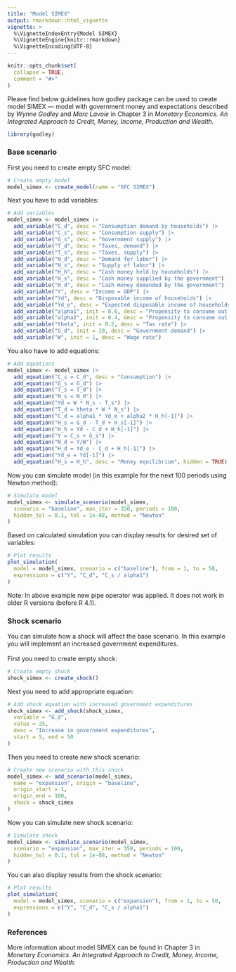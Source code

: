 ```yaml
---
title: "Model SIMEX"
output: rmarkdown::html_vignette
vignette: >
  %\VignetteIndexEntry{Model SIMEX}
  %\VignetteEngine{knitr::rmarkdown}
  %\VignetteEncoding{UTF-8}
---
```


```r
knitr::opts_chunk$set(
  collapse = TRUE,
  comment = "#>"
)
```

Please find below guidelines how godley package can be used to create model SIMEX — model with government money and expectations described by *Wynne Godley* and *Marc Lavoie* in Chapter 3 in *Monetary Economics. An Integrated Approach to Credit, Money, Income, Production and Wealth.*

```r
library(godley)
```

### Base scenario
First you need to create empty SFC model:
```r
# Create empty model
model_simex <- create_model(name = "SFC SIMEX")
```

Next you have to add variables:
```r
# Add variables
model_simex <- model_simex |>
  add_variable("C_d", desc = "Consumption demand by households") |>
  add_variable("C_s", desc = "Consumption supply") |>
  add_variable("G_s", desc = "Government supply") |>
  add_variable("T_d", desc = "Taxes, demand") |>
  add_variable("T_s", desc = "Taxes, supply") |>
  add_variable("N_d", desc = "Demand for labor") |>
  add_variable("N_s", desc = "Supply of labor") |>
  add_variable("H_h", desc = "Cash money held by households") |>
  add_variable("H_s", desc = "Cash money supplied by the government") |>
  add_variable("H_d", desc = "Cash money demanded by the government") |>
  add_variable("Y", desc = "Income = GDP") |>
  add_variable("Yd", desc = "Disposable income of households") |>
  add_variable("Yd_e", desc = "Expected disposable income of households") |>
  add_variable("alpha1", init = 0.6, desc = "Propensity to consume out of income") |>
  add_variable("alpha2", init = 0.4, desc = "Propensity to consume out of wealth") |>
  add_variable("theta", init = 0.2, desc = "Tax rate") |>
  add_variable("G_d", init = 20, desc = "Government demand") |>
  add_variable("W", init = 1, desc = "Wage rate")
```

You also have to add equations:
```r
# Add equations
model_simex <- model_simex |>
  add_equation("C_s = C_d", desc = "Consumption") |>
  add_equation("G_s = G_d") |>
  add_equation("T_s = T_d") |>
  add_equation("N_s = N_d") |>
  add_equation("Yd = W * N_s - T_s") |>
  add_equation("T_d = theta * W * N_s") |>
  add_equation("C_d = alpha1 * Yd_e + alpha2 * H_h[-1]") |>
  add_equation("H_s = G_d - T_d + H_s[-1]") |>
  add_equation("H_h = Yd - C_d + H_h[-1]") |>
  add_equation("Y = C_s + G_s") |>
  add_equation("N_d = Y/W") |>
  add_equation("H_d = Yd_e - C_d + H_h[-1]") |>
  add_equation("Yd_e = Yd[-1]") |>
  add_equation("H_s = H_h", desc = "Money equilibrium", hidden = TRUE)
```

Now you can simulate model (in this example for the next 100 periods using Newton method):
```r
# Simulate model
model_simex <- simulate_scenario(model_simex,
  scenario = "baseline", max_iter = 350, periods = 100,
  hidden_tol = 0.1, tol = 1e-08, method = "Newton"
)
```

Based on calculated simulation you can display results for desired set of variables:
```r
# Plot results
plot_simulation(
  model = model_simex, scenario = c("baseline"), from = 1, to = 50,
  expressions = c("Y", "C_d", "C_s / alpha1")
)
```

Note: In above example new pipe operator was applied. It does not work in older R versions (before R 4.1). 

### Shock scenario
You can simulate how a shock will affect the base scenario. In this example you will implement an increased government expenditures. \
\
First you need to create empty shock:
```r
# Create empty shock
shock_simex <- create_shock()
```

Next you need to add appropriate equation:
```r
# Add shock equation with increased government expenditures
shock_simex <- add_shock(shock_simex,
  variable = "G_d",
  value = 25,
  desc = "Increase in government expenditures", 
  start = 5, end = 50
)
```

Then you need to create new shock scenario:
```r
# Create new scenario with this shock
model_simex <- add_scenario(model_simex,
  name = "expansion", origin = "baseline",
  origin_start = 1,
  origin_end = 100, 
  shock = shock_simex
)
```

Now you can simulate new shock scenario:
```r
# Simulate shock
model_simex <- simulate_scenario(model_simex,
  scenario = "expansion", max_iter = 350, periods = 100,
  hidden_tol = 0.1, tol = 1e-08, method = "Newton"
)
```

You can also display results from the shock scenario:
```r
# Plot results
plot_simulation(
  model = model_simex, scenario = c("expansion"), from = 1, to = 50,
  expressions = c("Y", "C_d", "C_s / alpha1")
)
```

### References
More information about model SIMEX can be found in Chapter 3 in *Monetary Economics. An Integrated Approach to Credit, Money, Income, Production and Wealth.*
